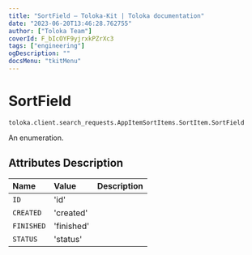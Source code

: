 ```yaml
---
title: "SortField — Toloka-Kit | Toloka documentation"
date: "2023-06-20T13:46:28.762755"
author: ["Toloka Team"]
coverId: F_bIcOYF9yjrxkPZrXc3
tags: ["engineering"]
ogDescription: ""
docsMenu: "tkitMenu"
---
```


# SortField

`toloka.client.search_requests.AppItemSortItems.SortItem.SortField`

An enumeration.

## Attributes Description

| Name | Value | Description |
| :------| :-----------| :----------| 
`ID`|'id'|
`CREATED`|'created'|
`FINISHED`|'finished'|
`STATUS`|'status'|
